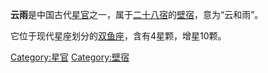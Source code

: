 '''云雨'''是中国古代[[星官|星官]]之一，属于[[二十八宿|二十八宿]]的[[壁宿|壁宿]]，意为“云和雨”。

它位于现代星座划分的[[双鱼座|双鱼座]]，含有4星颗，增星10颗。

[[Category:星官|Category:星官]]
[[Category:壁宿|Category:壁宿]]